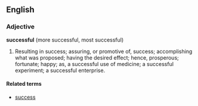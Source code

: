 ==English==
===Adjective===
'''successful''' (more successful, most successful)

#Resulting in success; assuring, or promotive of, success; accomplishing what was proposed; having the desired effect; hence, prosperous; fortunate; happy; as, a successful use of medicine; a successful experiment; a successful enterprise.

====Related terms====
*[[success]]